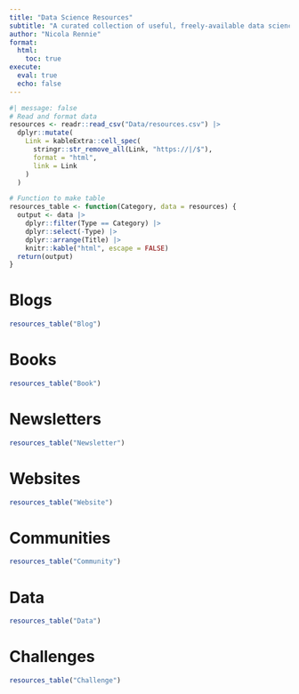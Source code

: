 ```yaml
---
title: "Data Science Resources"
subtitle: "A curated collection of useful, freely-available data science resources."
author: "Nicola Rennie"
format:
  html:
    toc: true
execute: 
  eval: true
  echo: false
---
```


```r
#| message: false
# Read and format data
resources <- readr::read_csv("Data/resources.csv") |>
  dplyr::mutate(
    Link = kableExtra::cell_spec(
      stringr::str_remove_all(Link, "https://|/$"),
      format = "html",
      link = Link
    )
  )

# Function to make table
resources_table <- function(Category, data = resources) {
  output <- data |>
    dplyr::filter(Type == Category) |>
    dplyr::select(-Type) |>
    dplyr::arrange(Title) |> 
    knitr::kable("html", escape = FALSE)
  return(output)
}
```


# Blogs

```r
resources_table("Blog")
```

# Books

```r
resources_table("Book")
```

# Newsletters

```r
resources_table("Newsletter")
```

# Websites

```r
resources_table("Website")
```

# Communities

```r
resources_table("Community")
```

# Data 

```r
resources_table("Data")
```

# Challenges

```r
resources_table("Challenge")
```
